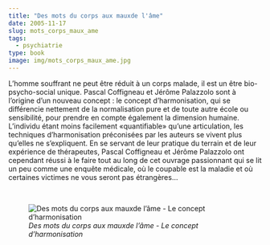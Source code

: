 ```yaml
---
title: "Des mots du corps aux mauxde l'âme"
date: 2005-11-17
slug: mots_corps_maux_ame
tags:
  - psychiatrie
type: book
image: img/mots_corps_maux_ame.jpg
---
```


L'homme souffrant ne peut être réduit à un corps malade, il est un être bio-psycho-social unique.
Pascal Coffigneau et Jérôme Palazzolo sont à l'origine d'un nouveau concept : le concept d'harmonisation, qui se différencie nettement de la normalisation pure et de toute autre école ou sensibilité, pour prendre en compte également la dimension humaine.
L'individu étant moins facilement «quantifiable» qu'une articulation, les techniques d'harmonisation préconisées par les auteurs se vivent plus qu'elles ne s'expliquent.
En se servant de leur pratique du terrain et de leur expérience de thérapeutes, Pascal Coffigneau et Jérôme Palazzolo ont cependant réussi à le faire tout au long de cet ouvrage passionnant qui se lit un peu comme une enquête médicale, où le coupable est la maladie et où certaines victimes ne vous seront pas étrangères...

<br>

![_Des mots du corps aux mauxde l'âme - Le concept d'harmonisation_](img/mots_corps_maux_ame.jpg)
